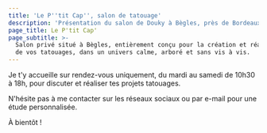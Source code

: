 ```yaml
---
title: 'Le P''tit Cap'', salon de tatouage'
description: 'Présentation du salon de Douky à Bègles, près de Bordeaux. Avec photos !'
page_title: Le P'tit Cap'
page_subtitle: >-
  Salon privé situé à Bègles, entièrement conçu pour la création et réalisation
  de vos tatouages, dans un univers calme, arboré et sans vis à vis.
---
```


<Gallery src="src/content/galleries/salon.json" />

Je t'y accueille sur rendez-vous uniquement, du mardi au samedi de 10h30 à 18h, pour discuter et réaliser tes projets tatouages.

N'hésite pas à me contacter sur les réseaux sociaux ou par e-mail pour une étude
personnalisée.

À bientôt !
